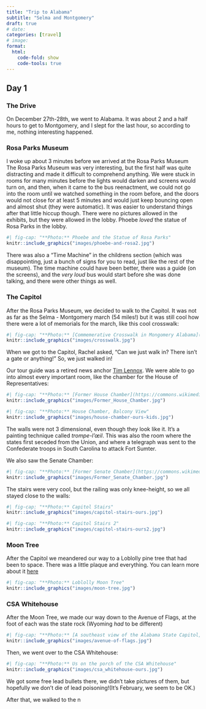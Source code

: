 ```yaml
---
title: "Trip to Alabama"
subtitle: "Selma and Montgomery"
draft: true
# date: 
categories: [travel]
# image: 
format:
  html:
    code-fold: show
    code-tools: true
---
```

## Day 1
### The Drive
On December 27th-28th, we went to Alabama. It was about 2 and a half hours to get to Montgomery, and I slept for the last hour, so according to me, nothing interesting happened.

### Rosa Parks Museum

I woke up about 3 minutes before we arrived at the Rosa Parks Museum
The Rosa Parks Museum was very interesting, but the first half was quite distracting and made it difficult to comprehend anything. We were stuck in rooms for many minutes before the lights would darken and screens would turn on, and then, when it came to the bus reenactment, we could not go into the room until we watched something in the room before, and the doors would not close for at least 5 minutes and would just keep bouncing open and almost shut (they were automatic). It was easier to understand things after that little hiccup though. There were no pictures allowed in the exhibits, but they were allowed in the lobby. Phoebe *loved* the statue of Rosa Parks in the lobby.

```r
#| fig-cap: "**Photo:** Phoebe and the Statue of Rosa Parks"
knitr::include_graphics("images/phoebe-and-rosa2.jpg")
```

There was also a "Time Machine" in the childrens section (which was disappointing, just a bunch of signs for you to read, just like the rest of the museum). The time machine could have been better, there was a guide (on the screens), and the *very loud* bus would start before she was done talking, and there were other things as well.

### The Capitol

After the Rosa Parks Museum, we decided to walk to the Capitol. It was not as far as the Selma - Montgomery march (54 miles!) but it was still cool how there were a lot of memorials for the march, like this cool crosswalk:

```r
#| fig-cap: "**Photo:** [Commemerative Crosswalk in Mongomery Alabama](https://www.flickr.com/photos/string_bass_dave/29016999726), by [David Brossard](https://www.flickr.com/photos/string_bass_dave/)"
knitr::include_graphics("images/crosswalk.jpg")
```

When we got to the Capitol, Rachel asked, "Can we just walk in? There isn't a gate or anything!" So, we just walked in!

Our tour guide was a retired news anchor [Tim Lennox](https://www.linkedin.com/in/tim-lennox-ba48728?challengeId=AQEaVZ5Dxom2PQAAAYVzNsM3XCkrR1kh68cnTGnaz6eIX1v1MSRLUhZyREPqIQTNBk2x8EmNnWw2NaWvsZ2DzqKNPpbnGyHU5g&submissionId=6af9d647-4689-3617-2398-58be8ff92c2c&challengeSource=AgFVynu7987hsAAAAYVzNu1bg10V59swuaSzqRGt6svBQwEuc12u1S9wzImmhi4&challegeType=AgFWTDVRBuUjKgAAAYVzNu1eiorKygqkG8uMOSbnOn84mtiCvbfbEzY&memberId=AgGTY38M4XYbzwAAAYVzNu1hfsCNTtPgRu96qnPh4tX5dPs&recognizeDevice=AgE6HHyYqT7gswAAAYVzNu1k1ZGLuwyudNgyK1wXocBK-vdtnoWe). We were able to go into almost every important room, like the chamber for the House of Representatives:

```r
#| fig-cap: "**Photo:** [Former House Chamber](https://commons.wikimedia.org/wiki/File:Former_House_Chamber,_Alabama_State_Capitol_20160713_1.jpg), by [DXR](https://commons.wikimedia.org/wiki/User:DXR)"
knitr::include_graphics("images/Former_House_Chamber.jpg")
```

```r
#| fig-cap: "**Photo:** House Chamber, Balcony View"
knitr::include_graphics("images/house-chamber-ours-kids.jpg")
```

The walls were not 3 dimensional, even though they look like it. It's a painting technique called *trompe-l'œil*. This was also the room where the states first seceded from the Union, and where a telegraph was sent to the Confederate troops in South Carolina to attack Fort Sumter.

We also saw the Senate Chamber:

```r
#| fig-cap: "**Photo:** [Former Senate Chamber](https://commons.wikimedia.org/wiki/File:Former_Senate_Chamber,_Alabama_State_Capitol,_Montgomery_20160713_1.jpg), by [DXR](https://commons.wikimedia.org/wiki/User:DXR)"
knitr::include_graphics("images/Former_Senate_Chamber.jpg")
```

The stairs were very cool, but the railing was only knee-height, so we all stayed close to the walls:

```r
#| fig-cap: "**Photo:** Capitol Stairs"
knitr::include_graphics("images/capitol-stairs-ours.jpg")
```

```r
#| fig-cap: "**Photo:** Capitol Stairs 2"
knitr::include_graphics("images/capitol-stairs-ours2.jpg")
```

### Moon Tree

After the Capitol we meandered our way to a Loblolly pine tree that had been to space. There was a little plaque and everything. You can learn more about it [here](https://nssdc.gsfc.nasa.gov/planetary/lunar/moon_trees/montgomery_al_tree.html)

```r
#| fig-cap: "**Photo:** Loblolly Moon Tree"
knitr::include_graphics("images/moon-tree.jpg")
```

### CSA Whitehouse

After the Moon Tree, we made our way down to the Avenue of Flags, at the foot of each was the state rock (Wyoming *had* to be different)

```r
#| fig-cap: "**Photo:** [A southeast view of the Alabama State Capitol, Montgomery, also depicting the Avenue of Flags](https://commons.wikimedia.org/wiki/Category:Uploads_by_User:DXR_in_Alabama#/media/File:Alabama_State_Capitol,_Montgomery,_Southeast_view_20160713_1.jpg), by [DXR](https://commons.wikimedia.org/wiki/User:DXR)"
knitr::include_graphics("images/avenue-of-flags.jpg")
```

Then, we went over to the CSA Whitehouse:

```r
#| fig-cap: "**Photo:** Us on the porch of the CSA Whitehouse"
knitr::include_graphics("images/csa_whitehouse-ours.jpg")
```


We got some free lead bullets there, we didn't take pictures of them, but hopefully we don't die of lead poisoning!(It's February, we seem to be OK.)

After that, we walked to the n